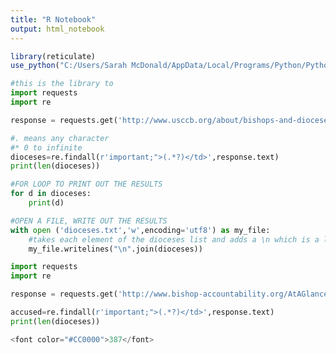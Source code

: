 ```yaml
---
title: "R Notebook"
output: html_notebook
---
```


```r
library(reticulate)
use_python("C:/Users/Sarah McDonald/AppData/Local/Programs/Python/Python37/python.exe")
```


```python
#this is the library to
import requests
import re

response = requests.get('http://www.usccb.org/about/bishops-and-dioceses/all-dioceses.cfm')

#. means any character
#* 0 to infinite
dioceses=re.findall(r'important;">(.*?)</td>',response.text)
print(len(dioceses))

#FOR LOOP TO PRINT OUT THE RESULTS
for d in dioceses:
    print(d)

#OPEN A FILE, WRITE OUT THE RESULTS
with open ('dioceses.txt','w',encoding='utf8') as my_file:
    #takes each element of the dioceses list and adds a \n which is a line break
    my_file.writelines("\n".join(dioceses))
```


```python
import requests
import re

response = requests.get('http://www.bishop-accountability.org/AtAGlance/USCCB_Yearly_Data_on_Accused_Priests.htm')

accused=re.findall(r'important;">(.*?)</td>',response.text)
print(len(dioceses))

<font color="#CC0000">387</font>
```

